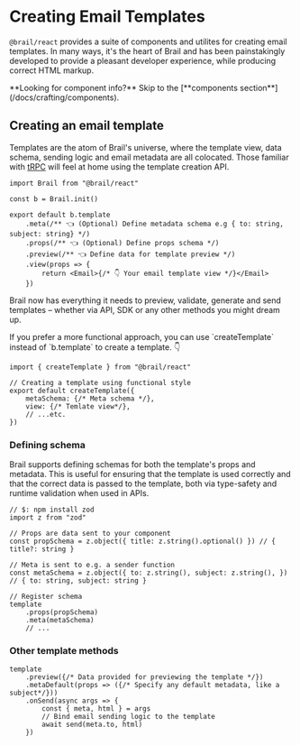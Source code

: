 
# Creating Email Templates

`@brail/react` provides a suite of components and utilites for creating email templates. In many ways, it's the heart of Brail and has been painstakingly developed to provide a pleasant developer experience, while producing correct HTML markup.

<Callout type="info">
**Looking for component info?** Skip to the [**components section**](/docs/crafting/components).
</Callout>

## Creating an email template

Templates are the atom of Brail's universe, where the template view, data schema, sending logic and email metadata are all colocated. Those familiar with [tRPC](https://trpc.io) will feel at home using the template creation API.


```tsx
import Brail from "@brail/react"

const b = Brail.init()

export default b.template
	.meta(/** 👈 (Optional) Define metadata schema e.g { to: string, subject: string} */)
	.props(/** 👈 (Optional) Define props schema */)
	.preview(/** 👈 Define data for template preview */)
	.view(props => {
		return <Email>{/* 👇 Your email template view */}</Email>
	})
```
Brail now has everything it needs to preview, validate, generate and send templates – whether via API, SDK or any other methods you might dream up.

<Callout emoji="🔔">
	If you prefer a more functional approach, you can use `createTemplate` instead of `b.template` to create a template. 👇
</Callout>

```tsx
import { createTemplate } from "@brail/react"

// Creating a template using functional style
export default createTemplate({
	metaSchema: {/* Meta schema */},
	view: {/* Temlate view*/},
	// ...etc.
})
```

### Defining schema

Brail supports defining schemas for both the template's props and metadata. This is useful for ensuring that the template is used correctly and that the correct data is passed to the template, both via type-safety and runtime validation when used in APIs.


```tsx
// $: npm install zod
import z from "zod"

// Props are data sent to your component
const propSchema = z.object({ title: z.string().optional() }) // { title?: string }

// Meta is sent to e.g. a sender function
const metaSchema = z.object({ to: z.string(), subject: z.string(), }) // { to: string, subject: string }

// Register schema
template
	.props(propSchema)
	.meta(metaSchema)
	// ...
```

### Other template methods

```tsx
template
	.preview({/* Data provided for previewing the template */})
	.metaDefault(props => ({/* Specify any default metadata, like a subject*/}))
	.onSend(async args => {
		const { meta, html } = args
		// Bind email sending logic to the template
		await send(meta.to, html)
	})

```


